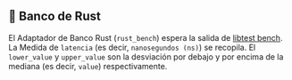 
## 🦀 Banco de Rust

El Adaptador de Banco Rust (`rust_bench`) espera la salida de [libtest bench](https://doc.rust-lang.org/rustc/tests/index.html#benchmarks).
La Medida de `latencia` (es decir, `nanosegundos (ns)`) se recopila.
El `lower_value` y `upper_value` son la desviación por debajo y por encima de la mediana (es decir, `value`) respectivamente.

<CargoRustBench />